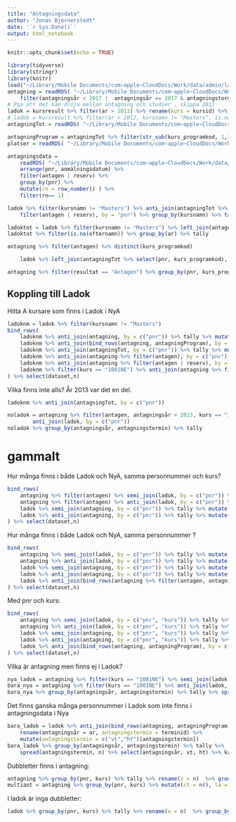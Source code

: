 ```yaml
---
title: "Antagningsdata"
author: "Jonas Björnerstedt"
date: '`r Sys.Date()`'
output: html_notebook
---
```



```r
knitr::opts_chunk$set(echo = TRUE)
```

```r
library(tidyverse)
library(stringr)
library(knitr)
load("~/Library/Mobile Documents/com~apple~CloudDocs/Work/data/admin/ladok2.Rdata")
antagning = readRDS( "~/Library/Mobile Documents/com~apple~CloudDocs/Work/data/admin/antagning-ne.rds")  %>% 
    filter(antagningsår < 2017 |  antagningsår == 2017 & antagningstermin ==1, antagningsår > 2013) 
# Pga att det kan dröja mellan antagning och studier , skippa 2013
ladok = kursresult %>% filter(ar > 2013) %>% rename(kurs = kursid) %>% mutate( program = !is.na(progr))
# ladok = kursresult %>% filter(ar > 2012, kursnamn != "Masters", is.na(progr)) %>% rename(kurs = kursid)
antagningTot = readRDS( "~/Library/Mobile Documents/com~apple~CloudDocs/Work/data/admin/antagning.rds") 

antagningProgram = antagningTot %>% filter(str_sub(kurs_programkod, 1,1) == "P")
platser = readRDS( "~/Library/Mobile Documents/com~apple~CloudDocs/Work/data/admin/platser.rds") %>% arrange(termin, titel, år)

```

```r
antagningsdata = 
    readRDS( "~/Library/Mobile Documents/com~apple~CloudDocs/Work/data/admin/antagning.rds") %>% 
    arrange(pnr, anmälningsdatum) %>% 
    filter(antagen | reserv) %>%
    group_by(pnr) %>% 
    mutate(rn = row_number() ) %>% 
    filter(rn== 1)
```

```r
ladok %>% filter(kursnamn != "Masters") %>% anti_join(antagningTot %>% 
    filter(antagen | reserv), by = "pnr") %>% group_by(kursnamn) %>% tally()
```

```r
ladoktot = ladok %>% filter(kursnamn != "Masters") %>% left_join(antagningsdata, by = "pnr")
ladoktot %>% filter(is.na(efternamn)) %>% group_by(ar) %>% tally
```

```r
antagning %>% filter(antagen) %>% distinct(kurs_programkod)
```

```r
    ladok %>% left_join(antagningTot %>% select(pnr, kurs_programkod), by = c("pnr")) %>% anti_join(antagning %>% filter(antagen), by = c("pnr")) %>% distinct(kurs_programkod)

```


```r
antagning %>% filter(resultat == "Antagen") %>% group_by(pnr, kurs_programkod) %>% mutate(ans = n(), f = row_number()) %>% filter(ans > 1) %>% arrange(pnr, anmälningsdatum) 

```

## Koppling till Ladok

Hitta A kursare som finns i Ladok i NyA

```r
ladoknm = ladok %>% filter(kursnamn != "Masters") 
bind_rows(
    ladoknm %>% anti_join(antagning, by = c("pnr")) %>% tally %>% mutate(dataset = "Ej i Nya"),
    ladoknm %>% anti_join(bind_rows(antagning, antagningProgram), by = c("pnr")) %>% tally %>% mutate(dataset = "Ej i Nya Inkl program"),
    ladoknm %>% anti_join(antagningTot, by = c("pnr")) %>% tally %>% mutate(dataset = "Ej i Nya alls"),
    ladoknm %>% anti_join(antagning %>% filter(antagen), by = c("pnr")) %>% tally %>% mutate(dataset = "Ej Antagen i Nya"),
    ladoknm %>% anti_join(antagning %>% filter(antagen | reserv), by = c("pnr")) %>% tally %>% mutate(dataset = "Ej Antagen eller reserv i Nya"),
    ladoknm %>% filter(kurs == "1001NE") %>% anti_join(antagning %>% filter(antagen | reserv), by = c("pnr")) %>% tally %>% mutate(dataset = "Ej i Nya")
) %>% select(dataset,n) 
```

Vilka finns inte alls? År 2013 var det en del.

```r
ladoknm %>% anti_join(antagningTot, by = c("pnr"))
```


```r
noladok = antagning %>% filter(antagen, antagningsår > 2013, kurs == "1001NE") %>% 
        anti_join(ladok, by = c("pnr")) 
noladok %>% group_by(antagningsår, antagningstermin) %>% tally 

```

# gammalt

Hur många finns i både Ladok och NyA, samma personnummer och kurs?

```r
bind_rows(
    antagning %>% filter(antagen) %>% semi_join(ladok, by = c("pnr")) %>% tally %>% mutate(dataset = "Nya & Ladok"),
    antagning %>% filter(antagen) %>% anti_join(ladok, by = c("pnr")) %>% tally %>% mutate(dataset = "Ej i Ladok"),
    ladok %>% semi_join(antagning, by = c("pnr")) %>% tally %>% mutate(dataset = "Ladok & Nya"),
    ladok %>% anti_join(antagning, by = c("pnr")) %>% tally %>% mutate(dataset = "Ej i Nya")
) %>% select(dataset,n) 
```

Hur många finns i både Ladok och NyA, samma personnummer ?

```r
bind_rows(
    antagning %>% semi_join(ladok, by = c("pnr")) %>% tally %>% mutate(dataset = "Nya & Ladok"),
    antagning %>% anti_join(ladok, by = c("pnr")) %>% tally %>% mutate(dataset = "Ej i Ladok"),
    ladok %>% semi_join(antagning, by = c("pnr")) %>% tally %>% mutate(dataset = "Ladok & Nya"),
    ladok %>% anti_join(antagning, by = c("pnr")) %>% tally %>% mutate(dataset = "Ej i Nya"), 
    ladok %>% anti_join(bind_rows(antagning %>% filter(antagen, antagningsår < 2017 |  antagningsår == 2017 & antagningstermin ==1), antagningProgram), by = c("pnr")) %>% tally %>% mutate(dataset = "Ej i Nya eller program")
) %>% select(dataset,n) 
```

Med pnr och kurs:

```r
bind_rows(
    antagning %>% semi_join(ladok, by = c("pnr", "kurs")) %>% tally %>% mutate(dataset = "Nya & Ladok"),
    antagning %>% anti_join(ladok, by = c("pnr", "kurs")) %>% tally %>% mutate(dataset = "Ej i Ladok"),
    ladok %>% semi_join(antagning, by = c("pnr", "kurs")) %>% tally %>% mutate(dataset = "Ladok & Nya"),
    ladok %>% anti_join(antagning, by = c("pnr", "kurs")) %>% tally %>% mutate(dataset = "Ej i Nya"), 
    ladok %>% anti_join(bind_rows(antagning, antagningProgram), by = c("pnr")) %>% tally %>% mutate(dataset = "Ej i Nya eller program")
) %>% select(dataset,n)
```

Vilka är antagning men finns ej i Ladok?

```r
nya_ladok = antagning %>% filter(kurs == "1001NE") %>% semi_join(ladok, by = c("pnr")) %>% mutate(antagningstermin = c("vt","ht")[antagningstermin])
bara_nya = antagning %>% filter(kurs == "1001NE") %>% anti_join(ladok, by = c("pnr")) %>% mutate(antagningstermin = c("vt","ht")[antagningstermin])
bara_nya %>% group_by(antagningsår, antagningstermin) %>% tally %>% spread(antagningstermin, n) %>% select(antagningsår, vt, ht) 

```

Det finns ganska många personnummer i Ladok som inte finns i antagningsdata i Nya

```r
bara_ladok = ladok %>% anti_join(bind_rows(antagning, antagningProgram), by = c("pnr")) %>% 
    rename(antagningsår = ar, antagningstermin = terminid) %>% 
    mutate(antagningstermin = c("vt","ht")[antagningstermin])
bara_ladok %>% group_by(antagningsår, antagningstermin) %>% tally %>% 
    spread(antagningstermin, n) %>% select(antagningsår, vt, ht) %>% kable
```

Dubbletter finns i antagning:

```r
antagning %>% group_by(pnr, kurs) %>% tally %>% rename(x = n)  %>% group_by(x) %>% tally
multiant = antagning %>% group_by(pnr, kurs) %>% mutate(ct = n(), la = last(ct)) %>% filter(ct > 2) %>% arrange(pnr, antagningsår)
```

I ladok är inga dubbletter: 

```r
ladok %>% group_by(pnr, kurs) %>% tally %>% rename(x = n)  %>% group_by(x) %>% tally
```
